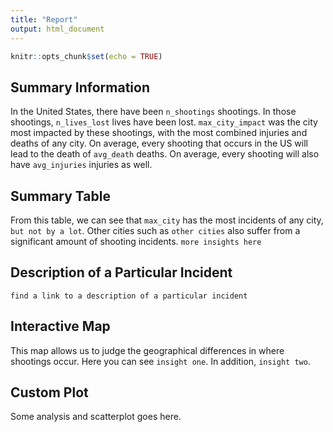 ```yaml
---
title: "Report"
output: html_document
---
```


```r
knitr::opts_chunk$set(echo = TRUE)
```

## Summary Information
In the United States, there have been `n_shootings` shootings. In those shootings, `n_lives_lost` lives have been lost. `max_city_impact` was the city most impacted by these shootings, with the most combined injuries and deaths of any city. On average, every shooting that occurs in the US will lead to the death of `avg_death` deaths. On average, every shooting will also have `avg_injuries` injuries as well.

## Summary Table
From this table, we can see that `max_city` has the most incidents of any city, `but not by a lot`. Other cities such as `other cities` also suffer from a significant amount of shooting incidents. `more insights here`

## Description of a Particular Incident
`find a link to a description of a particular incident`

## Interactive Map
This map allows us to judge the geographical differences in where shootings occur. Here you can see `insight one`. In addition, `insight two`.

## Custom Plot
Some analysis and scatterplot goes here.